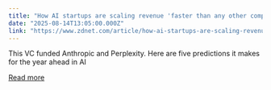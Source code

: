 ```yaml
---
title: "How AI startups are scaling revenue 'faster than any other companies in cloud history' - and what's next"
date: "2025-08-14T13:05:00.000Z"
link: "https://www.zdnet.com/article/how-ai-startups-are-scaling-revenue-faster-than-any-other-companies-in-cloud-history-and-whats-next/"
---
```


This VC funded Anthropic and Perplexity. Here are five predictions it makes for the year ahead in AI

[Read more](https://www.zdnet.com/article/how-ai-startups-are-scaling-revenue-faster-than-any-other-companies-in-cloud-history-and-whats-next/)

